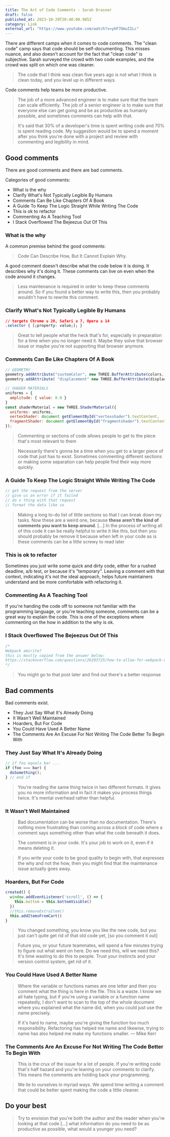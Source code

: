 ```yaml
---
title: The Art of Code Comments - Sarah Drasner
draft: false
published_at: 2023-10-29T20:48:00.985Z
category: Link
external_url: "https://www.youtube.com/watch?v=yhF7OmuIILc"
---
```


There are different camps when it comes to code comments. The "clean code" camp says that code should be self-documenting. This misses nuance, and also doesn't account for the fact that "clean code" is subjective. Sarah surveyed the crowd with two code examples, and the crowd was split on which one was cleaner.

> The code that I think was clean five years ago is not what I think is clean today, and you level up in different ways.

Code comments help teams be more productive.

> The job of a more advanced engineer is to make sure that the team can scale efficiently. The job of a senior engineer is to make sure that everyone else can get going and be as productive as humanly possible, and sometimes comments can help with that.

> It's said that 30% of a developer's time is spent writing code and 70% is spent reading code. My suggestion would be to spend a moment after you think you're done with a project and review with commenting and legibility in mind.

## Good comments

There are good comments and there are bad comments.

Categories of good comments:

- What is the why
- Clarify What's Not Typically Legible By Humans
- Comments Can Be Like Chapters Of A Book
- A Guide To Keep The Logic Straight While Writing The Code
- This is ok to refactor
- Commenting As A Teaching Tool
- I Stack Overflowed The Bejeezus Out Of This

### What is the why

A common premise behind the good comments:

> Code Can Describe How, But It Cannot Explain Why.

A good comment doesn't describe what the code below it is doing. It describes why it's doing it. These comments can live on even when the code around it changes.

> Less maintenance is required in order to keep these comments around. So if you found a better way to write this, then you probably wouldn't have to rewrite this comment.

### Clarify What's Not Typically Legible By Humans

```css
// targets Chrome ≤ 28, Safari ≤ 7, Opera ≥ 14
.selector { [;property: value;]; }
```

> Great to tell people what the heck that's for, especially in preparation for a time when you no longer need it. Maybe they solve that browser issue or maybe you're not supporting that browser anymore.

### Comments Can Be Like Chapters Of A Book

```js
// GEOMETRY
geometry.addAttribute("customColor", new THREE.BufferAttribute(colors, 3));
geometry.addAttribute( "displacement" new THREE.BufferAttribute(displacement, 3));

// SHADER MATERIALS
uniforms = {
  amplitude: { value: 0.0 }
}
const shaderMaterial = new THREE.ShaderMaterial({
  uniforms: uniforms,
  vertexShader: document getElementById("vertexshader").textContent,
  fragmentShader: document.getElementById("fragmentshader").textContent
});
```

> Commenting or sections of code allows people to get to the piece that's most relevant to them

> Necessarily there's gonna be a time when you get to a larger piece of code that just has to exist. Sometimes commenting different sections or making some separation can help people find their way more quickly.

### A Guide To Keep The Logic Straight While Writing The Code

```js
// get the request from the server
// give us an error if it failed
// do x thing with that request
// format the data like so
```

> Making a long to-do list of little sections so that I can break down my tasks. Now these are a weird one, because **these aren't the kind of comments you want to keep around**. \[...] In the process of writing all of this code it can be really helpful to write it like this, but then you should probably be remove it because when left in your code as is these comments can be a little screwy to read later

### This is ok to refactor

Sometimes you just write some quick and dirty code, either for a rushed deadline, a/b test, or because it's "temporary". Leaving a comment with that context, indicating it's not the ideal approach, helps future maintainers understand and be more comfortable with refactoring it.

### Commenting As A Teaching Tool

If you're handing the code off to someone not familiar with the programming language, or you're teaching someone, comments can be a great way to explain the code. This is one of the exceptions where commenting on the how in addition to the why is ok.

### I Stack Overflowed The Bejeezus Out Of This

```js
/*
Webpack amirite?
this is mostly copied from the answer below:
https://stackoverflow.com/questions/26203725/how-to-allow-for-webpack-dev-server-to-allow-entry-points-from-react-router
*/
```

> You might go to that post later and find out there's a better response

## Bad comments

Bad comments exist.

- They Just Say What It's Already Doing
- It Wasn't Well Maintained
- Hoarders, But For Code
- You Could Have Used A Better Name
- The Comments Are An Excuse For Not Writing The Code Better To Begin With

### They Just Say What It's Already Doing

```js
// if foo equals bar ...
if (foo === bar) {
  doSomething();
} // end if
```

> You're reading the same thing twice in two different formats. It gives you no more information and in fact it makes you process things twice. It's mental overhead rather than helpful.

### It Wasn't Well Maintained

> Bad documentation can be worse than no documentation. There's nothing more frustrating than coming across a block of code where a comment says something other than what the code beneath it does.

> The comment is in your code. It's your job to work on it, even if it means deleting it.

> If you write your code to be good quality to begin with, that expresses the why and not the how, then you might find that the maintenance issue actually goes away.

### Hoarders, But For Code

```js
created() {
  window.addEventListener('scroll', () => {
    this.bottom = this.bottomVisible()
  })
  //this.removeExtraItem()
  this.addItemsFromCart()
}
```

> You changed something, you know you like the new code, but you just can't quite get rid of that old code yet, \[so you comment it out]

> Future you, or your future teammates, will spend a few minutes trying to figure out what went on here. Do we need this, will we need this? It's time wasting to do this to people. Trust your instincts and your version control system, get rid of it.

### You Could Have Used A Better Name

> Where the variable or functions names are one letter and then you comment what the thing is here in the file. This is a waste. I know we all hate typing, but if you're using a variable or a function name repeatedly, I don't want to scan to the top of the whole document where you explained what the name did, when you could just use the name precisely.

> If it's hard to name, maybe you're giving the function too much responsibility. Refactoring has helped me name and likewise, trying to name has also helped me make my functions smaller. — Mike Kerr

### The Comments Are An Excuse For Not Writing The Code Better To Begin With

> This is the crux of the issue for a lot of people. If you're writing code that's half hazard and you're leaning on your comments to clarify. This means the comments are holding back your programming.

> We lie to ourselves in myriad ways. We spend time writing a comment that could be better spent making the code a little cleaner.

## Do your best

> Try to envision that you're both the author and the reader when you're looking at that code \[...] what information do you need to be as productive as possible, what would a younger you need?
